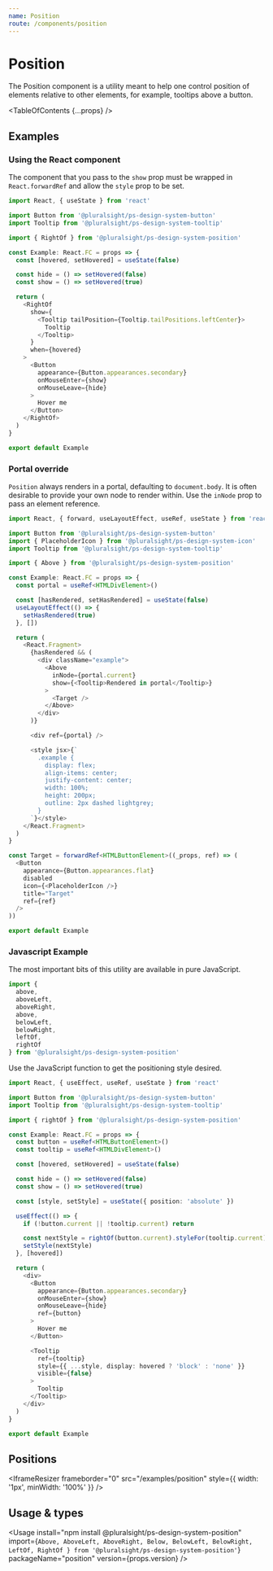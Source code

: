 ```yaml
---
name: Position
route: /components/position
---
```


# Position

<Intro>
  The Position component is a utility meant to help one control position of
  elements relative to other elements, for example, tooltips above a button.
</Intro>

<TableOfContents {...props} />

## Examples

### Using the React component

The component that you pass to the `show` prop must be wrapped in `React.forwardRef` and allow the `style` prop to be set.

```typescript
import React, { useState } from 'react'

import Button from '@pluralsight/ps-design-system-button'
import Tooltip from '@pluralsight/ps-design-system-tooltip'

import { RightOf } from '@pluralsight/ps-design-system-position'

const Example: React.FC = props => {
  const [hovered, setHovered] = useState(false)

  const hide = () => setHovered(false)
  const show = () => setHovered(true)

  return (
    <RightOf
      show={
        <Tooltip tailPosition={Tooltip.tailPositions.leftCenter}>
          Tooltip
        </Tooltip>
      }
      when={hovered}
    >
      <Button
        appearance={Button.appearances.secondary}
        onMouseEnter={show}
        onMouseLeave={hide}
      >
        Hover me
      </Button>
    </RightOf>
  )
}

export default Example
```

### Portal override

`Position` always renders in a portal, defaulting to `document.body`. It is
often desirable to provide your own node to render within. Use the `inNode`
prop to pass an element reference.

```typescript
import React, { forward, useLayoutEffect, useRef, useState } from 'react'

import Button from '@pluralsight/ps-design-system-button'
import { PlaceholderIcon } from '@pluralsight/ps-design-system-icon'
import Tooltip from '@pluralsight/ps-design-system-tooltip'

import { Above } from '@pluralsight/ps-design-system-position'

const Example: React.FC = props => {
  const portal = useRef<HTMLDivElement>()

  const [hasRendered, setHasRendered] = useState(false)
  useLayoutEffect(() => {
    setHasRendered(true)
  }, [])

  return (
    <React.Fragment>
      {hasRendered && (
        <div className="example">
          <Above
            inNode={portal.current}
            show={<Tooltip>Rendered in portal</Tooltip>}
          >
            <Target />
          </Above>
        </div>
      )}

      <div ref={portal} />

      <style jsx>{`
        .example {
          display: flex;
          align-items: center;
          justify-content: center;
          width: 100%;
          height: 200px;
          outline: 2px dashed lightgrey;
        }
      `}</style>
    </React.Fragment>
  )
}

const Target = forwardRef<HTMLButtonElement>((_props, ref) => (
  <Button
    appearance={Button.appearances.flat}
    disabled
    icon={<PlaceholderIcon />}
    title="Target"
    ref={ref}
  />
))

export default Example
```

### Javascript Example

The most important bits of this utility are available in pure JavaScript.

```javascript noRender startExpanded
import {
  above,
  aboveLeft,
  aboveRight,
  above,
  belowLeft,
  belowRight,
  leftOf,
  rightOf
} from '@pluralsight/ps-design-system-position'
```

Use the JavaScript function to get the positioning style desired.

```typescript
import React, { useEffect, useRef, useState } from 'react'

import Button from '@pluralsight/ps-design-system-button'
import Tooltip from '@pluralsight/ps-design-system-tooltip'

import { rightOf } from '@pluralsight/ps-design-system-position'

const Example: React.FC = props => {
  const button = useRef<HTMLButtonElement>()
  const tooltip = useRef<HTMLDivElement>()

  const [hovered, setHovered] = useState(false)

  const hide = () => setHovered(false)
  const show = () => setHovered(true)

  const [style, setStyle] = useState({ position: 'absolute' })

  useEffect(() => {
    if (!button.current || !tooltip.current) return

    const nextStyle = rightOf(button.current).styleFor(tooltip.current)
    setStyle(nextStyle)
  }, [hovered])

  return (
    <div>
      <Button
        appearance={Button.appearances.secondary}
        onMouseEnter={show}
        onMouseLeave={hide}
        ref={button}
      >
        Hover me
      </Button>

      <Tooltip
        ref={tooltip}
        style={{ ...style, display: hovered ? 'block' : 'none' }}
        visible={false}
      >
        Tooltip
      </Tooltip>
    </div>
  )
}

export default Example
```

## Positions

<IframeResizer
  frameborder="0"
  src="/examples/position"
  style={{ width: '1px', minWidth: '100%' }}
/>

## Usage & types

<Usage
  install="npm install @pluralsight/ps-design-system-position"
  import={`
  Above, AboveLeft, AboveRight,
  Below, BelowLeft, BelowRight,
  LeftOf, RightOf
} from '@pluralsight/ps-design-system-position'
`}
  packageName="position"
  version={props.version}
/>

<TypesTable>
   <TypesProp
    name="allowOffscreen"
    type="boolean"
    desc="allow rendering of positioned element offscreen, useful when open on page load"
    default="false"
  />
  <TypesProp
    name="children"
    type="React.ReactNode"
    desc="target element something will be relative to"
    required
  />
  <TypesProp
    name="inNode"
    type="HTMLElement"
    desc="specific node for portal rendering"
    default="document.body"
  />
  <TypesProp
    name="show"
    type="React.ReactNode"
    desc="element placed in relation to target"
    required
  />
  <TypesProp name="target" type="Ref" desc="reference to custom target" />
  <TypesProp
    name="when"
    type="boolean"
    desc="conditional rendering of positioned element"
    default="true"
  />
</TypesTable>
